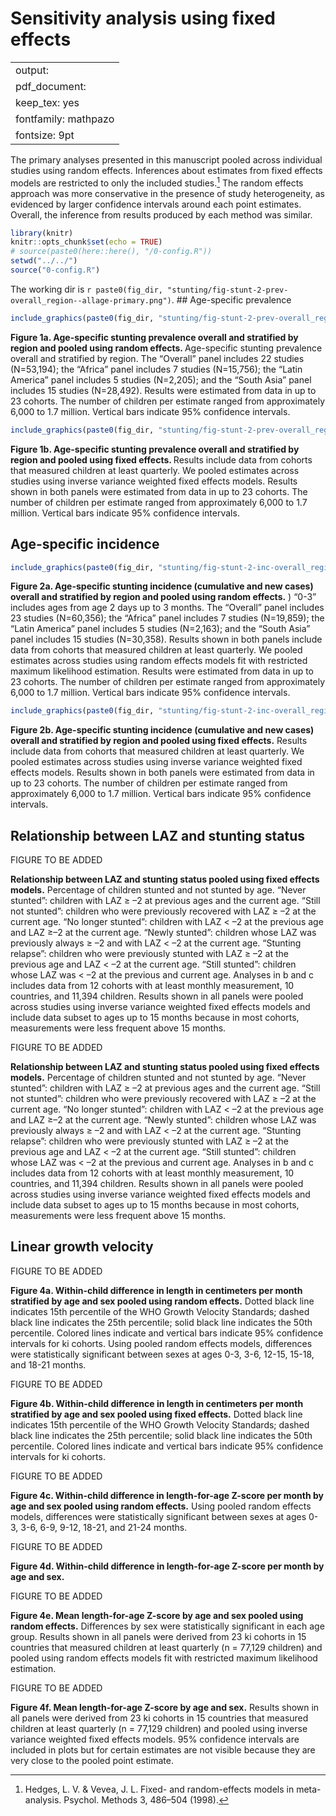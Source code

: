 # Sensitivity analysis using fixed effects {#fixed-effects}

---
output:
  pdf_document:
    keep_tex: yes
fontfamily: mathpazo
fontsize: 9pt
---

\raggedright


The primary analyses presented in this manuscript pooled across individual studies using random effects. Inferences about estimates from fixed effects models are restricted to only the included studies.[^1] The random effects approach was more conservative in the presence of study heterogeneity, as evidenced by larger confidence intervals around each point estimates. Overall, the inference from results produced by each method was similar. 

```r
library(knitr)
knitr::opts_chunk$set(echo = TRUE)
# source(paste0(here::here(), "/0-config.R"))
setwd("../../")
source("0-config.R")
```
The working dir is `r paste0(fig_dir, "stunting/fig-stunt-2-prev-overall_region--allage-primary.png")`.
## Age-specific prevalence

```r
include_graphics(paste0(fig_dir, "stunting/fig-stunt-2-prev-overall_region--allage-primary.png"))
```
**Figure 1a.  Age-specific stunting prevalence overall and stratified by region and pooled using random effects. ** Age-specific stunting prevalence overall and stratified by region. The “Overall” panel includes 22 studies (N=53,194); the “Africa” panel includes 7 studies (N=15,756); the “Latin America” panel includes 5 studies (N=2,205); and the “South Asia” panel includes 15 studies (N=28,492). Results were estimated from data in up to 23 cohorts. The number of children per estimate ranged from approximately 6,000 to 1.7 million.  Vertical bars indicate 95% confidence intervals. 

```r
include_graphics(paste0(fig_dir, "stunting/fig-stunt-2-prev-overall_region--allage-fe.png"))
```
**Figure 1b.  Age-specific stunting prevalence overall and stratified by region and pooled using fixed effects. ** Results include data from cohorts that measured children at least quarterly. We pooled estimates across studies using inverse variance weighted fixed effects models. Results shown in both panels were estimated from data in up to 23 cohorts. The number of children per estimate ranged from approximately 6,000 to 1.7 million.  Vertical bars indicate 95% confidence intervals.


## Age-specific incidence


```r
include_graphics(paste0(fig_dir, "stunting/fig-stunt-2-inc-overall_region--allage-primary.png"))
```
**Figure 2a.  Age-specific stunting incidence (cumulative and new cases) overall and stratified by region and pooled using random effects.** ) "0-3" includes ages from age 2 days up to 3 months. The “Overall” panel includes 23 studies (N=60,356); the “Africa” panel includes 7 studies (N=19,859); the “Latin America” panel includes 5 studies (N=2,163); and the “South Asia” panel includes 15 studies (N=30,358). Results shown in both panels include data from cohorts that measured children at least quarterly. We pooled estimates across studies using random effects models fit with restricted maximum likelihood estimation.  Results were estimated from data in up to 23 cohorts. The number of children per estimate ranged from approximately 6,000 to 1.7 million.  Vertical bars indicate 95% confidence intervals. 

```r
include_graphics(paste0(fig_dir, "stunting/fig-stunt-2-inc-overall_region--allage-fe.png"))
```
**Figure 2b.  Age-specific stunting incidence (cumulative and new cases) overall and stratified by region and pooled using fixed effects.** Results include data from cohorts that measured children at least quarterly. We pooled estimates across studies using inverse variance weighted fixed effects models. Results shown in both panels were estimated from data in up to 23 cohorts. The number of children per estimate ranged from approximately 6,000 to 1.7 million.  Vertical bars indicate 95% confidence intervals.

## Relationship between LAZ and stunting status

FIGURE TO BE ADDED


<!-- # ```{r bar-re, echo = FALSE} -->
<!-- # include_graphics(paste0(fig_dir, "stunting/fig-stunt-2-flow-overall--allage-primary.png")) -->
<!-- # ``` -->

**Relationship between LAZ and stunting status pooled using fixed effects models.** Percentage of children stunted and not stunted by age. "Never stunted": children with LAZ $\ge$ –2 at previous ages and the current age. "Still not stunted": children who were previously recovered with LAZ  $\ge$ –2 at the current age. "No longer stunted": children with LAZ < –2 at the previous age and LAZ  $\ge$–2 at the current age. "Newly stunted": children whose LAZ was previously always  $\ge$ –2 and with LAZ < –2 at the current age. "Stunting relapse": children who were previously stunted with LAZ  $\ge$ –2 at the previous age and LAZ < –2 at the current age. "Still stunted": children whose LAZ was < –2 at the previous and current age. Analyses in b and c includes data from 12 cohorts with at least monthly measurement, 10 countries, and 11,394 children. Results shown in all panels were pooled across studies using inverse variance weighted fixed effects models and include data subset to ages up to 15 months because in most cohorts, measurements were less frequent above 15 months. 

FIGURE TO BE ADDED

**Relationship between LAZ and stunting status pooled using fixed effects models.** Percentage of children stunted and not stunted by age. "Never stunted": children with LAZ $\ge$ –2 at previous ages and the current age. "Still not stunted": children who were previously recovered with LAZ  $\ge$ –2 at the current age. "No longer stunted": children with LAZ < –2 at the previous age and LAZ  $\ge$–2 at the current age. "Newly stunted": children whose LAZ was previously always  $\ge$ –2 and with LAZ < –2 at the current age. "Stunting relapse": children who were previously stunted with LAZ  $\ge$ –2 at the previous age and LAZ < –2 at the current age. "Still stunted": children whose LAZ was < –2 at the previous and current age. Analyses in b and c includes data from 12 cohorts with at least monthly measurement, 10 countries, and 11,394 children. Results shown in all panels were pooled across studies using inverse variance weighted fixed effects models and include data subset to ages up to 15 months because in most cohorts, measurements were less frequent above 15 months.  



## Linear growth velocity
FIGURE TO BE ADDED

<!-- # ```{r bar-re, echo = FALSE} -->
<!-- # # include_graphics(paste0(fig_dir, "stunting/fig-stunt-2-vel-overall--allage-primary.png")) -->
<!-- # ``` -->

**Figure 4a.  Within-child difference in length in centimeters per month stratified by age and sex pooled using random effects.** Dotted black line indicates 15th percentile of the WHO Growth Velocity Standards; dashed black line indicates the 25th percentile; solid black line indicates the 50th percentile. Colored lines indicate and vertical bars indicate 95% confidence intervals for ki cohorts. Using pooled random effects models, differences were statistically significant between sexes at ages 0-3, 3-6, 12-15, 15-18, and 18-21 months. 

FIGURE TO BE ADDED

**Figure 4b.  Within-child difference in length in centimeters per month stratified by age and sex pooled using fixed effects.** Dotted black line indicates 15th percentile of the WHO Growth Velocity Standards; dashed black line indicates the 25th percentile; solid black line indicates the 50th percentile. Colored lines indicate and vertical bars indicate 95% confidence intervals for ki cohorts. 

FIGURE TO BE ADDED

**Figure 4c.  Within-child difference in length-for-age Z-score per month by age and sex pooled using random effects.** Using pooled random effects models, differences were statistically significant between sexes at ages 0-3, 3-6, 6-9, 9-12, 18-21, and 21-24 months. 

FIGURE TO BE ADDED

**Figure 4d.  Within-child difference in length-for-age Z-score per month by age and sex. **

FIGURE TO BE ADDED

**Figure 4e.  Mean length-for-age Z-score by age and sex pooled using random effects.** Differences by sex were statistically significant in each age group. Results shown in all panels were derived from 23 ki cohorts in 15 countries that measured children at least quarterly (n = 77,129 children) and pooled using random effects models fit with restricted maximum likelihood estimation. 


FIGURE TO BE ADDED

**Figure 4f.  Mean length-for-age Z-score by age and sex.** Results shown in all panels were derived from 23 ki cohorts in 15 countries that measured children at least quarterly (n = 77,129 children) and pooled using inverse variance weighted fixed effects models. 95% confidence intervals are included in plots but for certain estimates are not visible because they are very close to the pooled point estimate.  

[^1]: Hedges, L. V. & Vevea, J. L. Fixed- and random-effects models in meta-analysis. Psychol. Methods 3, 486–504 (1998).
